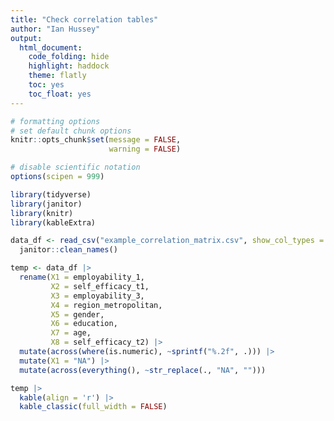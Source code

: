 ```yaml
---
title: "Check correlation tables"
author: "Ian Hussey"
output:
  html_document:
    code_folding: hide
    highlight: haddock
    theme: flatly
    toc: yes
    toc_float: yes
---
```


```r

# formatting options
# set default chunk options
knitr::opts_chunk$set(message = FALSE, 
                      warning = FALSE)

# disable scientific notation
options(scipen = 999) 

```


```r

library(tidyverse)
library(janitor)
library(knitr)
library(kableExtra)

data_df <- read_csv("example_correlation_matrix.csv", show_col_types = FALSE) |>
  janitor::clean_names()

temp <- data_df |>
  rename(X1 = employability_1,
         X2 = self_efficacy_t1,
         X3 = employability_3,
         X4 = region_metropolitan,
         X5 = gender,
         X6 = education,
         X7 = age,
         X8 = self_efficacy_t2) |>
  mutate(across(where(is.numeric), ~sprintf("%.2f", .))) |>
  mutate(X1 = "NA") |>
  mutate(across(everything(), ~str_replace(., "NA", "")))

temp |>
  kable(align = 'r') |>
  kable_classic(full_width = FALSE)

```